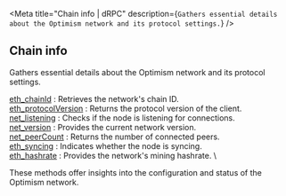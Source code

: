 
<Meta
  title="Chain info | dRPC"
  description={`Gathers essential details about the Optimism network and its protocol settings.`}
/>
## Chain info

Gathers essential details about the Optimism network and its protocol settings.

[eth_chainId](/optimism-api/chaininfo/eth_chainId) : Retrieves the network's chain ID. \
[eth_protocolVersion](/optimism-api/chaininfo/eth_protocolVersion) : Returns the protocol version of the client. \
[net_listening](/optimism-api/chaininfo/net_listening) : Checks if the node is listening for connections. \
[net_version](/optimism-api/chaininfo/net_version) : Provides the current network version. \
[net_peerCount](/optimism-api/chaininfo/net_peerCount) : Returns the number of connected peers. \
[eth_syncing](/optimism-api/chaininfo/eth_syncing) : Indicates whether the node is syncing. \
[eth_hashrate](/optimism-api/chaininfo/eth_hashrate) : Provides the network's mining hashrate. \

These methods offer insights into the configuration and status of the Optimism network.

<Space h={16} />
<GetStarted />
